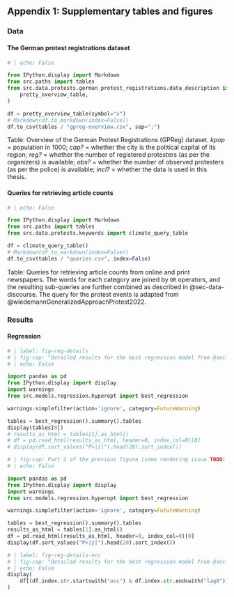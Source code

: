 ## Appendix 1: Supplementary tables and figures

### Data

#### The German protest registrations dataset

```python
# | echo: False

from IPython.display import Markdown
from src.paths import tables
from src.data.protests.german_protest_registrations.data_description import (
    pretty_overview_table,
)

df = pretty_overview_table(symbol="x")
# Markdown(df.to_markdown(index=False))
df.to_csv(tables / "gpreg-overview.csv", sep=";")
```

:::{.column-page}
\begingroup
\scriptsize\selectfont
\csvautobooktabular[separator=semicolon,respect sharp=true]{/Users/david/Repositories/protest-impact/report/tables/gpreg-overview.csv}
\endgroup
:::

Table: Overview of the German Protest Registrations (GPReg) dataset. _kpop_ = population in 1000; _cap?_ = whether the city is the political capital of its region; _reg?_ = whether the number of registered protesters (as per the organizers) is available; _obs?_ = whether the number of observed protesters (as per the police) is available; _incl?_ = whether the data is used in this thesis.

#### Queries for retrieving article counts {#sec-app-queries}

```python
# | echo: False

from IPython.display import Markdown
from src.paths import tables
from src.data.protests.keywords import climate_query_table

df = climate_query_table()
# Markdown(df.to_markdown(index=False))
df.to_csv(tables / "queries.csv", index=False)
```

:::{.column-page}
\begingroup
\footnotesize\selectfont
\csvautobooktabular[separator=comma,respect all]{/Users/david/Repositories/protest-impact/report/tables/queries.csv}
\endgroup
:::

Table: Queries for retrieving article counts from online and print newspapers. The words for each category are joined by `OR` operators, and the resulting sub-queries are further combined as described in @sec-data-discourse. The query for the protest events is adapted from @wiedemannGeneralizedApproachProtest2022.

### Results

#### Regression {#sec-app1-reg}

\begingroup
\footnotesize\selectfont
```python
# | label: fig-reg-details
# | fig-cap: "Detailed results for the best regression model from @sec-res-reg. Dependent variable is the absolute number of articles mentioning climate change from the treatment date and the following day. Due to including time series lags there are overall 140 parameters plus a constant term, so only the 20 parameters with lowest p-values are displayed. Note that for the weekday dummies the first value (Friday) is dropped and the other dummies are to be interpreted in relation to it."
# | echo: False

import pandas as pd
from IPython.display import display
import warnings
from src.models.regression.hyperopt import best_regression

warnings.simplefilter(action='ignore', category=FutureWarning)

tables = best_regression().summary().tables
display(tables[0])
# results_as_html = tables[1].as_html()
# df = pd.read_html(results_as_html, header=0, index_col=0)[0]
# display(df.sort_values("P>|z|").head(20).sort_index())
```
\endgroup

\begingroup
\footnotesize\selectfont
```python
# | fig-cap: Part 2 of the previous figure (some rendering issue TODO)
# | echo: False

import pandas as pd
from IPython.display import display
import warnings
from src.models.regression.hyperopt import best_regression

warnings.simplefilter(action='ignore', category=FutureWarning)

tables = best_regression().summary().tables
results_as_html = tables[1].as_html()
df = pd.read_html(results_as_html, header=0, index_col=0)[0]
display(df.sort_values("P>|z|").head(20).sort_index())
```
\endgroup

\begingroup
\footnotesize\selectfont
```python
# | label: fig-reg-details-occ
# | fig-cap: "Detailed results for the best regression model from @sec-res-reg: Coefficients for the occurrence of a protest."
# | echo: False
display(
    df[(df.index.str.startswith("occ") & df.index.str.endswith("lag0"))].sort_index()
)
```
\endgroup
